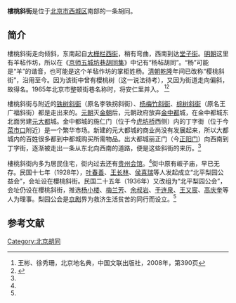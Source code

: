 {{Coord|39.893344|116.3880954|type:landmark_region:CN-11_source:GoogleMaps|display=title}}
'''樓桃斜街'''是位于[[北京市|北京市]][[西城区|西城区]]南部的一条胡同。

==简介==
樓桃斜街走向倾斜，东南起自[[大栅栏西街|大栅栏西街]]，稍有弯曲，西南到达[[堂子街_(北京)|堂子街]]。[[明朝|明朝]]这里有羊毡作坊，所以在《[[京师五城坊巷胡同集|京师五城坊巷胡同集]]》中记有“杨毡胡同”。“杨”可能是“羊”的谐音，也可能是这个羊毡作坊的掌柜姓杨。[[清朝|清朝]][[乾隆|乾隆]]年间已改称“樱桃斜街”，沿用至今。因为该街中曾有櫻桃树（这一说法待考），又因为街道走向偏斜，故得名。1965年北京市整顿街巷名称时，将安仁里并入。 <ref name=bjdmd>王彬、徐秀珊，北京地名典，中国文联出版社，2008年，第390页</ref><ref name=dhly>{{Cite web |url=http://www.bjdclib.com/subdb/laneculture/lane/200907/t20090720_11054.html |title=樱桃斜街，东华流韵，于2014-01-01查阅 |access-date=2014-01-01 |archive-date=2015-09-23 |archive-url=https://web.archive.org/web/20150923222848/http://www.bjdclib.com/subdb/laneculture/lane/200907/t20090720_11054.html |dead-url=no }}</ref>

樓桃斜街与附近的[[铁树斜街|铁树斜街]]（原名李铁拐斜街）、[[杨梅竹斜街|杨梅竹斜街]]、[[棕树斜街|棕树斜街]]（原名王广福斜街）都是走出来的。[[元朝|元朝]]灭[[金朝|金朝]]后，元朝政府放弃[[金中都|金中都]]城，在金中都城东北面另建[[元大都|元大都]]城。金中都城的施仁门（位于今[[虎坊桥|虎坊桥]]西侧）内的丁字街（位于今[[菜市口|菜市口]]附近）是一个繁华市场。新建的元大都城的商业尚没有发展起来，所以大都城内的百姓很多都到中都城购买所需物品。出大都城丽正门（今[[正阳门|正阳门]]）向西南到丁字街，逐渐被走出一条从东北向西南的道路，便是这些斜街的来历。<ref name=bjdmd/>

樓桃斜街内多为居民住宅，街内过去还有[[北京贵州会馆|贵州会馆]]。<ref name=dhly/>街中原有皈子庙，早已无存。民国十七年（1928年），[[叶春善|叶春善]]、[[王长林|王长林]]、[[侯喜瑞|侯喜瑞]]等人发起成立“北平梨园公益会”，会址设在櫻桃斜街。民国二十五年（1936年）又改组为“北平梨园公会”，会址仍设在櫻桃斜街，推选[[杨小楼|杨小楼]]、[[梅兰芳|梅兰芳]]、[[余叔岩|余叔岩]]、[[于连泉|于连泉]]、[[王又宸|王又宸]]、[[高庆奎|高庆奎]]等人为理事。梨园公会是[[京剧|京剧]]界为救济生活贫苦的同行而设立。<ref name=bjdmd/>

==参考文献==
{{reflist}}

[[Category:北京胡同|Category:北京胡同]]
